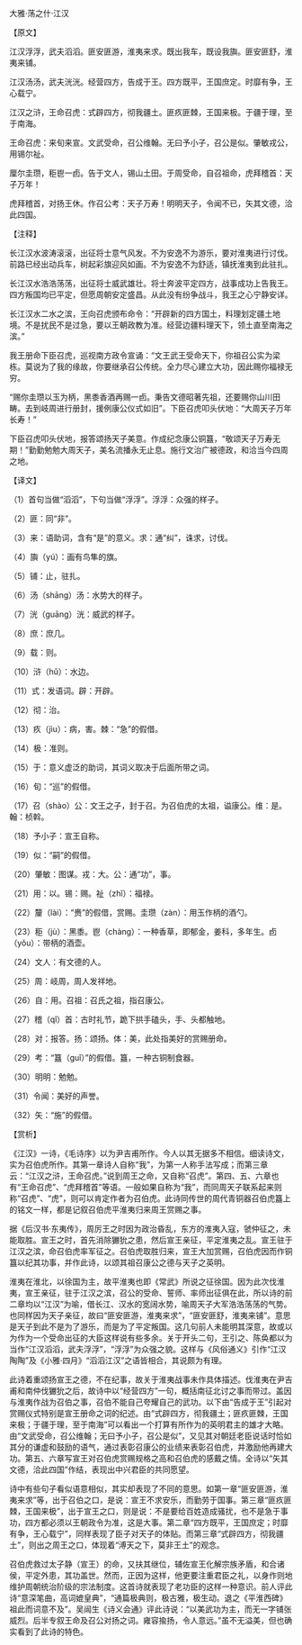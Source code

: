 

大雅·荡之什·江汉

【原文】

江汉浮浮，武夫滔滔。匪安匪游，淮夷来求。既出我车，既设我旟。匪安匪舒，淮夷来铺。

江汉汤汤，武夫洸洸。经营四方，告成于王。四方既平，王国庶定。时靡有争，王心载宁。

江汉之浒，王命召虎：式辟四方，彻我疆土。匪疚匪棘，王国来极。于疆于理，至于南海。

王命召虎：来旬来宣。文武受命，召公维翰。无曰予小子，召公是似。肇敏戎公，用锡尔祉。

厘尔圭瓒，秬鬯一卣。告于文人，锡山土田。于周受命，自召祖命，虎拜稽首：天子万年！

虎拜稽首，对扬王休。作召公考：天子万寿！明明天子，令闻不已，矢其文德，洽此四国。

【注释】

长江汉水波涛滚滚，出征将士意气风发。不为安逸不为游乐，要对淮夷进行讨伐。前路已经出动兵车，树起彩旗迎风如画。不为安逸不为舒适，镇抚淮夷到此驻扎。

长江汉水浩浩荡荡，出征将士威武雄壮。将士奔波平定四方，战事成功上告我王。四方叛国均已平定，但愿周朝安定盛昌。从此没有纷争战斗，我王之心宁静安详。

长江汉水二水之滨，王向召虎颁布命令：“开辟新的四方国土，料理划定疆土地境。不是扰民不是过急，要以王朝政教为准。经营边疆料理天下，领土直至南海之滨。”

我王册命下臣召虎，巡视南方政令宣诵：“文王武王受命天下，你祖召公实为梁栋。莫说为了我的缘故，你要继承召公传统。全力尽心建立大功，因此赐你福禄无穷。

“赐你圭瓒以玉为柄，黑黍香酒再赐一卣。秉告文德昭著先祖，还要赐你山川田畴。去到岐周进行册封，援例康公仪式如旧”。下臣召虎叩头伏地：“大周天子万年长寿！”

下臣召虎叩头伏地，报答颂扬天子美意。作成纪念康公铜簋，“敬颂天子万寿无期！”勤勤勉勉大周天子，美名流播永无止息。施行文治广被德政，和洽当今四周之地。

【译文】

（1）首句当做“滔滔”，下句当做“浮浮”。浮浮：众强的样子。

（2）匪：同“非”。

（3）来：语助词，含有“是”的意义。求：通“纠”，诛求，讨伐。

（4）旟（yú）：画有鸟隼的旗。

（5）铺：止，驻扎。

（6）汤（shāng）汤：水势大的样子。

（7）洸（guāng）洸：威武的样子。

（8）庶：庶几。

（9）载：则。

（10）浒（hǔ）：水边。

（11）式：发语词。辟：开辟。

（12）彻：治。

（13）疚（jìu）：病，害。棘：“急”的假借。

（14）极：准则。

（15）于：意义虚泛的助词，其词义取决于后面所带之词。

（16）旬：“巡”的假借。

（17）召（shào）公：文王之子，封于召。为召伯虎的太祖，谥康公。维：是。翰：桢斡。

（18）予小子：宣王自称。

（19）似：“嗣”的假借。

（20）肇敏：图谋。戎：大。公：通“功”，事。

（21）用：以。锡：赐。祉（zhǐ）：福禄。

（22）釐（lài）：“赉”的假借，赏赐。圭瓒（zàn）：用玉作柄的酒勺。

（23）秬（jù）：黑黍。鬯（chàng）：一种香草，即郁金，姜科，多年生。卣（yǒu）：带柄的酒壶。

（24）文人：有文德的人。

（25）周：岐周，周人发祥地。

（26）自：用。召祖：召氏之祖，指召康公。

（27）稽（qǐ）首：古时礼节，跪下拱手磕头，手、头都触地。

（28）对：报答。扬：颂扬。体：美，此处指美好的赏赐册命。

（29）考：“簋（guǐ）”的假借。簋，一种古铜制食器。

（30）明明：勉勉。

（31）令闻：美好的声誉。

（32）矢：“施”的假借。

【赏析】

《江汉》一诗，《毛诗序》以为尹吉甫所作。今人以其无据多不相信。细读诗文，实为召伯虎所作。其第一章诗人自称“我”，为第一人称手法写成；而第三章云：“江汉之浒，王命召虎。”说到周王之命，又自称“召虎”。第四、五、六章也有“王命召虎”、“虎拜稽首”等语。一般如果自称为“我”，而同周天子联系起来则称“召虎”、“虎”，则可以肯定作者为召伯虎。此诗同传世的周代青铜器召伯虎簋上的铭文一样，都是记叙召伯虎平淮夷归来周王赏赐之事。

据《后汉书·东夷传》，周厉王之时因为政治昏乱，东方的淮夷入寇，虢仲征之，未能取胜。宣王之时，首先消除玁狁之患，然后宣王亲征，平定淮夷之乱。宣王驻于江汉之滨，命召伯虎率军征之。召伯虎取胜归来，宣王大加赏赐，召伯虎因而作铜簋以纪其功事，并作此诗，以颂其祖召康公之德与天子之英明。

淮夷在淮北，以徐国为主，故平淮夷也即《常武》所说之征徐国。因为此次伐淮夷，宣王亲征，驻于江汉之滨，召公的受命、誓师、率师出征俱在此，所以诗的前二章均以“江汉”为喻，借长江、汉水的宽阔水势，喻周天子大军浩浩荡荡的气势。也同样因为天子亲征，故曰“匪安匪游，淮夷来求”，“匪安匪舒，淮夷来铺”。意思是天子到此不是为了游乐，而是为了平定叛国。这几句前人未能明其深意，故或以为作为一个受命出征的大臣这样说有些多余。关于开头二句，王引之、陈奂都以为当作“江汉滔滔，武夫浮浮”，“浮浮”为众强之貌。这样与《风俗通义》引作“江汉陶陶”及《小雅·四月》“滔滔江汉”之语皆相合，其说颇为有理。

此诗着重颂扬宣王之德，不在纪事，故关于淮夷战事未作具体描述。伐淮夷在尹吉甫和南仲伐玁狁之后，故诗中以“经营四方”一句，概括南征北讨之事而带过。盖因与淮夷作战为召伯之事，召伯不能自己夸耀自己的武功。以下由“告成于王”引起对赏赐仪式特别是宣王册命之词的纪述。由“式辟四方，彻我疆土；匪疚匪棘，王国来极；于疆于理，至于南海”可以看出一个打算有所作为的英明君主的雄才大略。由“文武受命，召公维翰；无曰予小子，召公是似”，又见其对朝廷老臣说话时恰如其分的谦虚和鼓励的语气，通过表彰召康公的业绩来表彰召伯虎，并激励他再建大功。第五、六章写宣王对召伯虎赏赐规格之高和召伯虎的感戴之情。全诗以“矢其文德，洽此四国”作结，表现出中兴君臣的共同愿望。

诗中有些句子看似语意相似，其实却表现了不同的意思。如第一章“匪安匪游，淮夷来求”等，出于召伯之口，是说：宣王不求安乐，而勤劳于国事。第三章“匪疚匪棘，王国来极”，出于宣王之口，则是说：不是要给百姓造成骚扰，也不是急于事功，四方都必须以王朝政令为准，这是大事。第二章“四方既平，王国庶定；时靡有争，王心载宁”，同样表现了臣子对天子的体贴。而第三章“式辟四方，彻我疆土”，则出之周王之口，体现着“溥天之下，莫非王土”的观念。

召伯虎救过太子静（宣王）的命，又扶其继位，辅佐宣王化解宗族矛盾，和合诸侯，平定外患，其功盖世。然而，正因为这样，他更要注重君臣之礼，以身作则地维护周朝统治阶级的宗法制度。这首诗就表现了老功臣的这样一种意识。前人评此诗“意深笔曲，高词媲皇典”，“通篇极典则，极古雅，极生动。退之《平淮西碑》祖此而词意不及”。吴闿生《诗义会通》评此诗说：“以美武功为主，而无一字铺张威烈。后半专叙王命及召公对扬之词。雍容揄扬，令人意远。”虽不无溢美，但也确实看到了此诗的特色。

